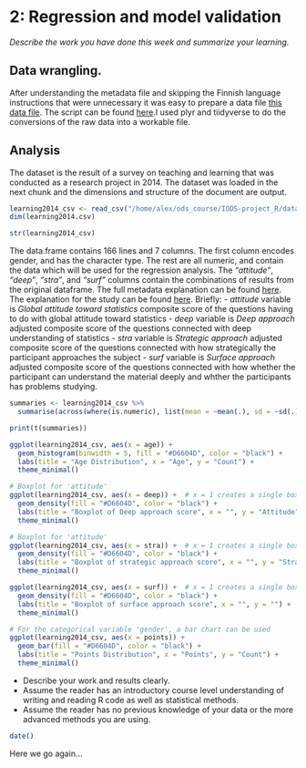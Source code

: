 # 2: Regression and model validation

*Describe the work you have done this week and summarize your learning.*

## Data wrangling.

After understanding the metadata file and skipping the Finnish language instructions that were unnecessary it was easy to prepare a data file [this data file](https://github.com/crastr/IODS-project/blob/master/data/learning2014.txt). The script can be found [here](https://github.com/crastr/IODS-project/blob/master/data/create_learning2020.R).I used plyr and tiidyverse to do the conversions of the raw data into a workable file.

## Analysis
The dataset is the result of a survey on teaching and learning that was conducted as a research project in 2014.
The dataset was loaded in the next chunk and the dimensions and structure of the document are output.

```r
learning2014_csv <- read_csv("/home/alex/ods_course/IODS-project_R/data/learning2014_AA.csv")
dim(learning2014.csv)

```
```r
str(learning2014_csv)

```
The data.frame contains 166 lines and 7 columns. The first column encodes gender, and has the character type. The rest are all numeric, and contain the data which will be used for the regression analysis.
The *"attitude"*, *"deep"*, *"stra"*, and *"surf"* columns contain the combinations of results from the original dataframe. The full metadata explanation can be found [here](https://github.com/crastr/IODS-project/blob/master/data/JYTOPKYS2-meta.txt). The explanation for the study can be found [here](http://www.slideshare.net/kimmovehkalahti/the-relationship-between-learning-approaches-and-students-achievements-in-an-introductory-statistics-course-in-finland).
Briefly:
  - *attitude* variable is *Global attitude toward statistics* composite score of the questions having to do with global attitude toward statistics
  - *deep* variable is *Deep approach* adjusted composite score of the questions connected with deep understanding of statistics
  - *stra* variable is *Strategic approach* adjusted composite score of the questions connected with how strategically the participant approaches the subject
  - *surf* variable is *Surface approach* adjusted composite score of the questions connected with how whether the participant can understand the material deeply and whther the participants has problems studying.

```r
summaries <- learning2014_csv %>%
  summarise(across(where(is.numeric), list(mean = ~mean(.), sd = ~sd(.), min = ~min(.), max = ~max(.), median = ~median(.))))

print(t(summaries))
```

```r
ggplot(learning2014_csv, aes(x = age)) +
  geom_histogram(binwidth = 5, fill = "#D6604D", color = "black") +
  labs(title = "Age Distribution", x = "Age", y = "Count") +
  theme_minimal()

# Boxplot for 'attitude'
ggplot(learning2014_csv, aes(x = deep)) +  # x = 1 creates a single boxplot
  geom_density(fill = "#D6604D", color = "black") +
  labs(title = "Boxplot of Deep approach score", x = "", y = "Attitude") +
  theme_minimal()

# Boxplot for 'attitude'
ggplot(learning2014_csv, aes(x = stra)) +  # x = 1 creates a single boxplot
  geom_density(fill = "#D6604D", color = "black") +
  labs(title = "Boxplot of strategic approach score", x = "", y = "Stra") +
  theme_minimal()

ggplot(learning2014_csv, aes(x = surf)) +  # x = 1 creates a single boxplot
  geom_density(fill = "#D6604D", color = "black") +
  labs(title = "Boxplot of surface approach score", x = "", y = "") +
  theme_minimal()

# For the categorical variable 'gender', a bar chart can be used
ggplot(learning2014_csv, aes(x = points)) +
  geom_bar(fill = "#D6604D", color = "black") +
  labs(title = "Points Distribution", x = "Points", y = "Count") +
  theme_minimal()
```



- Describe your work and results clearly. 
- Assume the reader has an introductory course level understanding of writing and reading R code as well as statistical methods.
- Assume the reader has no previous knowledge of your data or the more advanced methods you are using.

```r
date()
```

Here we go again...

